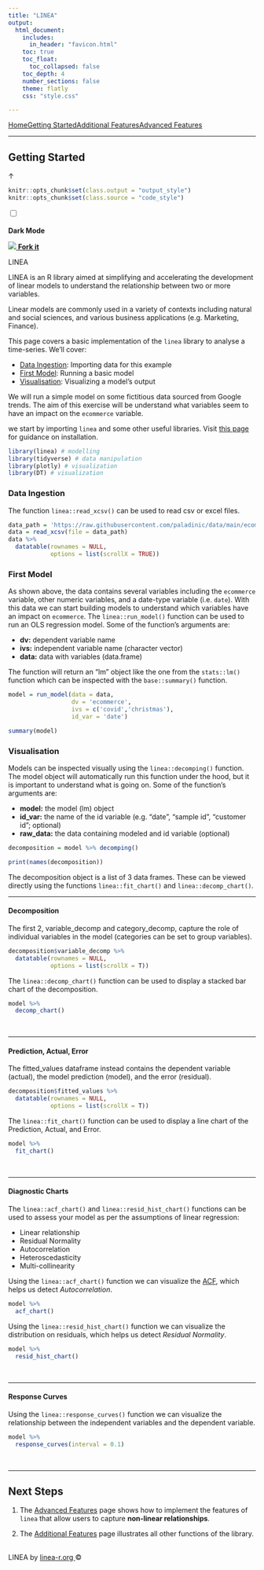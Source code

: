 ```yaml
---
title: "LINEA"
output:
  html_document:
    includes:
      in_header: "favicon.html" 
    toc: true
    toc_float:
      toc_collapsed: false
    toc_depth: 4  
    number_sections: false
    theme: flatly
    css: "style.css"

---
```


<div class='nav'><a href='index.html'>Home</a><a href='linea_getting_started.html'>Getting Started</a><a href='linea_additional_features.html'>Additional Features</a><a href='linea_advanced_features.html'>Advanced Features</a></div>

<hr>



## Getting Started


<!--HEAD STUFF-->
<link rel="preconnect" href="https://fonts.googleapis.com">
<link rel="preconnect" href="https://fonts.gstatic.com" crossorigin>
<link href="https://fonts.googleapis.com/css2?family=Montserrat+Alternates:wght@200;400;600;800&family=Roboto:wght@300&display=swap" rel="stylesheet">

<script language="JavaScript" src="script.js"></script>

<a id="back_to_top">&#8593;</a>

```r
knitr::opts_chunk$set(class.output = "output_style")
knitr::opts_chunk$set(class.source = "code_style")
```

<!--HEADER STUFF-->
<div class='dark_mode'>
  <label class="switch">
    <input type="checkbox" value="dark_mode" id="dark_mode">
    <span class="slider round"></span>    
  </label>
  <br>
  <strong>Dark Mode</strong>
</div>

<a class='github' href='https://github.com/paladinic/linea'>
  <img src='img/github_white.png'/>
  <strong>Fork it</strong>
</a>

<span class='logo_span second_logo'>LINEA</span>

<!--CONTENT-->
<span class='logo_span'>LINEA</span> is an R library aimed at simplifying and accelerating the development of linear models to understand the relationship between two or more variables. 

Linear models are commonly used in a variety of contexts including natural and social sciences, and various business applications (e.g. Marketing, Finance). 

This page covers a basic implementation of the `linea` library to analyse a time-series. We'll cover:

* [Data Ingestion](#Data Ingestion): Importing data for this example
* [First Model](#First Model): Running a basic model
* [Visualisation](#Visualisation): Visualizing a model's output

We will run a simple model on some fictitious data sourced from Google trends. The aim of this exercise will be understand what variables seem to have an impact on the `ecommerce` variable.

we start by importing `linea` and some other useful libraries. Visit <a href="index.html">this page</a>  for guidance on installation.

```r

library(linea) # modelling
library(tidyverse) # data manipulation
library(plotly) # visualization
library(DT) # visualization

```


### Data Ingestion

The function `linea::read_xcsv()` can be used to read csv or excel files.
```r

data_path = 'https://raw.githubusercontent.com/paladinic/data/main/ecomm_data.csv'
data = read_xcsv(file = data_path)
data %>%
  datatable(rownames = NULL,
            options = list(scrollX = TRUE))

```


### First Model

As shown above, the data contains several variables including the `ecommerce` variable, other numeric variables, and a date-type variable (i.e. `date`).
With this data we can start building models to understand which variables have an impact on `ecommerce`. The `linea::run_model()` function can be used to run an OLS regression model. Some of the function's arguments are:

* **dv:** dependent variable name
* **ivs:** independent variable name (character vector)
* **data:** data with variables (data.frame)

The function will return an "lm" object like the one from the `stats::lm()` function which can be inspected with the `base::summary()` function.

```r
model = run_model(data = data,
                  dv = 'ecommerce',
                  ivs = c('covid','christmas'),
                  id_var = 'date')

summary(model)
```


### Visualisation

Models can be inspected visually using the `linea::decomping()` function. The model object will automatically run this function under the hood, but it is important to understand what is going on. Some of the function's arguments are:

* **model:** the model (lm) object
* **id_var:** the name of the id variable (e.g. "date", "sample id", "customer id"; optional)
* **raw_data:** the data containing modeled and id variable (optional)


```r
decomposition = model %>% decomping()

print(names(decomposition))
```

The decomposition object is a list of 3 data frames. These can be viewed directly using the functions `linea::fit_chart()` and `linea::decomp_chart()`.

<hr>

#### Decomposition


The first 2, variable_decomp and category_decomp, capture the role of individual variables in the model (categories can be set to group variables).

```r
decomposition$variable_decomp %>%
  datatable(rownames = NULL,
            options = list(scrollX = T))
```

The `linea::decomp_chart()` function can be used to display a stacked bar chart of the decomposition.

```r
model %>%
  decomp_chart()
```

<br>
<hr>

#### Prediction, Actual, Error

The fitted_values dataframe instead contains the dependent variable (actual), the model prediction (model), and the error (residual).

```r
decomposition$fitted_values %>%
  datatable(rownames = NULL,
            options = list(scrollX = T))
```

The `linea::fit_chart()` function can be used to display a line chart of the Prediction, Actual, and Error.

```r
model %>%
  fit_chart()
```


<br>
<hr>

#### Diagnostic Charts

The `linea::acf_chart()` and `linea::resid_hist_chart()` functions can be used to assess your model as per the assumptions of linear regression:

* Linear relationship
* Residual Normality
* Autocorrelation
* Heteroscedasticity
* Multi-collinearity

Using the `linea::acf_chart()` function we can visualize the [ACF](https://en.wikipedia.org/wiki/Autocorrelation), which helps us detect *Autocorrelation*.
```r
model %>%
  acf_chart()
```

Using the `linea::resid_hist_chart()` function we can visualize the distribution on residuals, which helps us detect *Residual Normality*.
```r
model %>%
  resid_hist_chart()
```


<br>
<hr>

#### Response Curves

Using the `linea::response_curves()` function we can visualize the relationship between the independent variables and the dependent variable.

```r
model %>%
  response_curves(interval = 0.1)
```


<br>
<hr>


## Next Steps

1. The <a href="linea_advanced_features.html">Advanced Features</a> page shows how to implement the features of `linea` that allow users to capture <b>non-linear relationships</b>.

2. The <a href="linea_additional_features.html">Additional Features</a> page illustrates all other functions of the library.


<br>
<footer class="footer_home">
  <span>
    LINEA
  </span>
  by
  <a href="linea-r.org">
    linea-r.org
  </a>
  &copy;
   <script>document.write(new Date().getFullYear())</script></p>
</footer>
